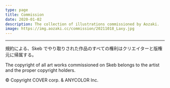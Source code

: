 ```yaml
---
type: page
title: Commission
date: 2020-01-02
description: The collection of illustrations commissioned by Aozaki.
image: https://img.aozaki.cc/commission/20211018_Laxy.jpg
---
```


---

<div className="text-center text-xs">

規約による、Skeb でやり取りされた作品のすべての権利はクリエイターと版権元に帰属する。

The copyright of all art works commissioned on Skeb belongs to the artist and the proper copyright holders.

© Copyright COVER corp. & ANYCOLOR Inc.

</div>
